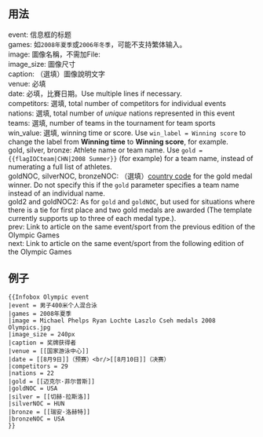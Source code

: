{{Documentation subpage}}
==用法==
;event: 信息框的标题
;games: 如<code>2008年夏季</code>或<code>2006年冬季</code>，可能不支持繁体输入。
;image: 圖像名稱，不需加File:
;image_size: 圖像尺寸
;caption: （選填）圖像說明文字
;venue: 必填
;date: 必填，比賽日期。Use multiple lines if necessary.
;competitors: 選填, total number of competitors for individual events
;nations: 選填, total number of ''unique'' nations represented in this event
;teams: 選填, number of teams in the tournament for team sports
;win_value: 選填, winning time or score.  Use <code>win_label = Winning score</code> to change the label from '''Winning time''' to '''Winning score''', for example.
;gold, silver, bronze: Athlete name or team name.  Use <code><nowiki>gold = {{flagIOCteam|CHN|2008 Summer}}</nowiki></code> (for example) for a team name, instead of numerating a full list of athletes.
;goldNOC, silverNOC, bronzeNOC: （選填）[[List of IOC country codes|country code]] for the gold medal winner.  Do not specify this if the <code>gold</code> parameter specifies a team name instead of an individual name.
;gold2 and goldNOC2: As for <code>gold</code> and <code>goldNOC</code>, but used for situations where there is a tie for first place and two gold medals are awarded (The template currently supports up to three of each medal type.).
;prev: Link to article on the same event/sport from the previous edition of the Olympic Games
;next: Link to article on the same event/sport from the following edition of the Olympic Games

==例子==
{{Infobox Olympic event
|event = 男子400米个人混合泳
|games = 2008年夏季
|image = Michael Phelps Ryan Lochte Laszlo Cseh medals 2008 Olympics.jpg
|image_size = 240px
|caption = 奖牌获得者
|venue = [[国家游泳中心]]
|date = [[8月9日]]（预赛）<br/>[[8月10日]]（决赛）
|competitors = 29
|nations = 22
|gold = [[迈克尔·菲尔普斯]]
|goldNOC = USA
|silver = [[切赫·拉斯洛]]
|silverNOC = HUN
|bronze = [[瑞安·洛赫特]]
|bronzeNOC = USA
}}
<pre style="width:50%;">
{{Infobox Olympic event
|event = 男子400米个人混合泳
|games = 2008年夏季
|image = Michael Phelps Ryan Lochte Laszlo Cseh medals 2008 Olympics.jpg
|image_size = 240px
|caption = 奖牌获得者
|venue = [[国家游泳中心]]
|date = [[8月9日]]（预赛）<br/>[[8月10日]]（决赛）
|competitors = 29
|nations = 22
|gold = [[迈克尔·菲尔普斯]]
|goldNOC = USA
|silver = [[切赫·拉斯洛]]
|silverNOC = HUN
|bronze = [[瑞安·洛赫特]]
|bronzeNOC = USA
}}
</pre>
<includeonly>
[[Category:奥运会模板|{{PAGENAME}}]]
[[Category:体育信息框模板|{{PAGENAME}}]]
</includeonly>